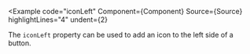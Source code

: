 
<Example
  code="iconLeft"
  Component={Component}
  Source={Source}
  highlightLines="4"
  undent={2}
>
  The `iconLeft` property can be used to add an icon to the left side of a
  button.
</Example>


